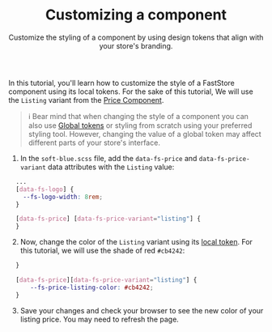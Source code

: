 
<header className="hero">

# Customizing a component

Customize the styling of a component by using design tokens that align with your store's branding.

</header>

In this tutorial, you'll learn how to customize the style of a FastStore component using its local tokens. For the sake of this tutorial, We will use the `Listing` variant from the [Price Component](/components/atoms/price).

>ℹ️ Bear mind that when changing the style of a component you can also use [Global tokens](/docs/global-tokens/overview) or styling from scratch using your preferred styling tool. However, changing the value of a global token may affect different parts of your store's interface.


1. In the `soft-blue.scss` file, add the `data-fs-price` and  `data-fs-price-variant` data attributes with the `Listing` value:

```scss
  ...
  [data-fs-logo] {
    --fs-logo-width: 8rem;
  }

  [data-fs-price] [data-fs-price-variant="listing"] {
  }

```

2. Now, change the color of the `Listing` variant using its [local token](/components/atoms/price#design-tokens). For this tutorial, we will use the shade of red `#cb4242`:

```scss
  }

  [data-fs-price][data-fs-price-variant="listing"] {
      --fs-price-listing-color: #cb4242;
  }

```

3. Save your changes and check your browser to see the new color of your listing price. You may need to refresh the page.
